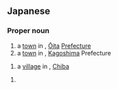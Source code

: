 ==Japanese==
{{ja-kanjitab|yomi=k|ひさ|すみ|k2=ずみ|r=y}}
{{ja-kanjitab|yomi=j|r=y|く|すみ|k2=ずみ}}
{{ja-kanjitab|yomi=j|く|すみ}}
{{ja-kanjitab|yomi=o|く|じゅう}}
{{wikipedia|lang=ja}}
{{wikipedia|lang=ja|久住町}}
{{wikipedia|lang=ja|久住町 (薩摩川内市)}}
{{wikipedia|lang=ja|久住村}}

===Proper noun===
{{ja-pos|proper|くじゅう}}

# a [[town]] in {{w|Naoiri District, Ōita|Naoiri District}}, [[Oita|Ōita]] [[prefecture|Prefecture]]
# a [[town]] in {{w|Satsumasendai, Kagoshima|Satsumasendai}}, [[Kagoshima]] Prefecture

{{ja-pos|proper|くずみ}}

# a [[village]] in {{w|Inba District|Inba District}}, [[Chiba]]

{{ja-pos|proper|くすみ|くずみ|ひさずみ}}

# {{surname|lang=ja|sort=くすみ}}